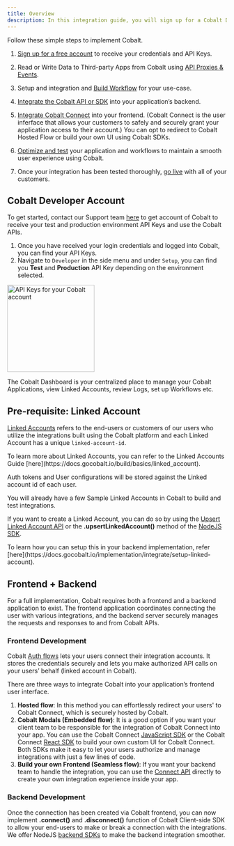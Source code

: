 ```yaml
---
title: Overview
description: In this integration guide, you will sign up for a Cobalt Developer Account, set up Cobalt Connect, integrate the Cobalt API and go into production.
---
```

Follow these simple steps to implement Cobalt.

1. [Sign up for a free account](/implementation/overview#cobalt-developer-account) to receive your credentials and API Keys.

2. Read or Write Data to Third-party Apps from Cobalt using [API Proxies & Events](/implementation/communicate/events_proxies).

3. Setup and integration and [Build Workflow](/implementation/workflow/overview) for your use-case.

4. [Integrate the Cobalt API or SDK](https://docs.gocobalt.io/implementation/integrate/manage-connection) into your application’s backend.

5. [Integrate Cobalt Connect](https://docs.gocobalt.io/implementation/integrate/display-apps) into your frontend. (Cobalt Connect is the user inferface that allows your customers to safely and securely grant your application access to their account.) You can opt to redirect to Cobalt Hosted Flow or build your own UI using Cobalt SDKs.

6. [Optimize and test](https://docs.gocobalt.io/implementation/Test-Integration/develop-test) your application and workflows to maintain a smooth user experience using Cobalt.

7. Once your integration has been tested thoroughly, [go live](https://docs.gocobalt.io/implementation/deploy/live-checklist) with all of your customers.

## Cobalt Developer Account

To get started, contact our Support team [here](mailto:devs@gocobalt.io?subject=Requesting%20Cobalt%20Developer%20Account) to get account of Cobalt to receive your test and production environment API Keys and use the Cobalt APIs.

1. Once you have received your login credentials and logged into Cobalt, you can find your API Keys.
2. Navigate to `Developer` in the side menu and under `Setup`, you can find you **Test** and **Production** API Key depending on the environment selected.
<img height="200" src="/images/implementation/api.png" alt="API Keys for your Cobalt account"/>

The Cobalt Dashboard is your centralized place to manage your Cobalt Applications, view Linked Accounts, review Logs, set up Workflows etc.


## Pre-requisite: Linked Account

[Linked Accounts](https://app.gocobalt.io/connections) refers to the end-users or customers of our users who utilize the integrations built using the Cobalt platform and each Linked Account has a unique `linked-account-id`.

<Info> 
To learn more about Linked Accounts, you can refer to the Linked Accounts Guide [here](https://docs.gocobalt.io/build/basics/linked_account).
</Info>

Auth tokens and User configurations will be stored against the Linked account id of each user.

You will already have a few Sample Linked Accounts in Cobalt to build and test integrations.

If you want to create a Linked Account, you can do so by using the [Upsert Linked Account API](https://docs.gocobalt.io/api-reference/customer/upsert-a-linked-account) or the **.upsertLinkedAccount()** method of the [NodeJS SDK](https://docs.gocobalt.io/sdks/server-side-sdks/nodejs-sdk).

<Tip>
To learn how you can setup this in your backend implementation, refer [here](https://docs.gocobalt.io/implementation/integrate/setup-linked-account).
</Tip>

## Frontend + Backend

For a full implementation, Cobalt requires both a frontend and a backend application to exist. The frontend application coordinates connecting the user with various integrations, and the backend server securely manages the requests and responses to and from Cobalt APIs.

### Frontend Development

Cobalt [Auth flows](https://docs.gocobalt.io/concepts/auth-flows/auth-flows) lets your users connect their integration accounts. It stores the credentials securely and lets you make authorized API calls on your users’ behalf (linked account in Cobalt).

There are three ways to integrate Cobalt into your application’s frontend user interface.

1. **Hosted flow**: In this method you can effortlessly redirect your users'  to Cobalt Connect, which is securely hosted by Cobalt.
2. **Cobalt Modals (Embedded flow)**: It is a good option if you want your client team to be responsible for the integration of Cobalt Connect into your app. You can use the Cobalt Connect [JavaScript SDK](https://docs.gocobalt.io/sdks/client-side-sdks/js-sdk) or the Cobalt Connect [React SDK](https://docs.gocobalt.io/sdks/client-side-sdks/react-sdk) to build your own custom UI for Cobalt Connect. Both SDKs make it easy to let your users authorize and manage integrations with just a few lines of code.
3. **Build your own Frontend (Seamless flow)**: If you want your backend team to handle the integration, you can use the [Connect API](https://docs.gocobalt.io/api-reference/cobalt-connect/get-connect-url) directly to create your own integration experience inside your app.


### Backend Development

Once the connection has been created via Cobalt frontend, you can now implement **.connect()** and **.disconnect()** function of Cobalt Client-side SDK to allow your end-users to make or break a connection with the integrations. We offer NodeJS [backend SDKs](https://docs.gocobalt.io/sdks/server-side-sdks/nodejs-sdk) to make the backend integration smoother.